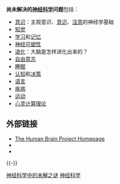 '''尚未解决的[[神经科学|神经科学]]问题'''包括：

* [[意识|意识]]：主观意识、[[意识|意识]]、[[注意|注意]]的神经学基础
* [[知觉|知觉]]
* [[学习|学习]]和[[记忆|记忆]]
* [[神经可塑性|神经可塑性]]
* [[进化|进化]]：大脑是怎样进化出来的？
* [[自由意志|自由意志]]
* [[睡眠|睡眠]]
* [[认知|认知]]和[[决策|决策]]
* [[语言|语言]]
* [[疾病|疾病]]
* [[运动|运动]]
* [[心灵计算理论|心灵计算理论]]

== 外部链接 ==
* [https://web.archive.org/web/20170708165531/http://thehumanbrainproject.org/ The Human Brain Project Homepage]
* {{cite news |author = David Eagleman |title = 10 Unsolved Mysteries of the Brain |url = http://discovermagazine.com/2007/aug/unsolved-brain-mysteries |publisher = Discover Magazine |date = August 2007 |accessdate = 2013-05-27 |archive-date = 2013-05-19 |archive-url = https://web.archive.org/web/20130519031513/http://discovermagazine.com/2007/aug/unsolved-brain-mysteries |dead-url = no }}
* {{cite journal |author=Dennett D |title=Are we explaining consciousness yet? |journal=Cognition |volume=79 |issue=1-2 |pages=221–37 |pmid=11164029 |url=http://linkinghub.elsevier.com/retrieve/pii/S0010-0277(00)00130-X |doi=10.1016/S0010-0277(00)00130-X |date=April 2001 |access-date=2013-05-27 |archive-date=2018-06-27 |archive-url=https://web.archive.org/web/20180627034312/https://linkinghub.elsevier.com/retrieve/pii/S0010-0277(00)00130-X |dead-url=no }}

{{-}}
{{未解决的科学问题}}

{{DEFAULTSORT:未解决的神经科学问题}}
[[Category:神经科学中的未解之谜|]]
[[Category:未解決的問題|神经科学]]